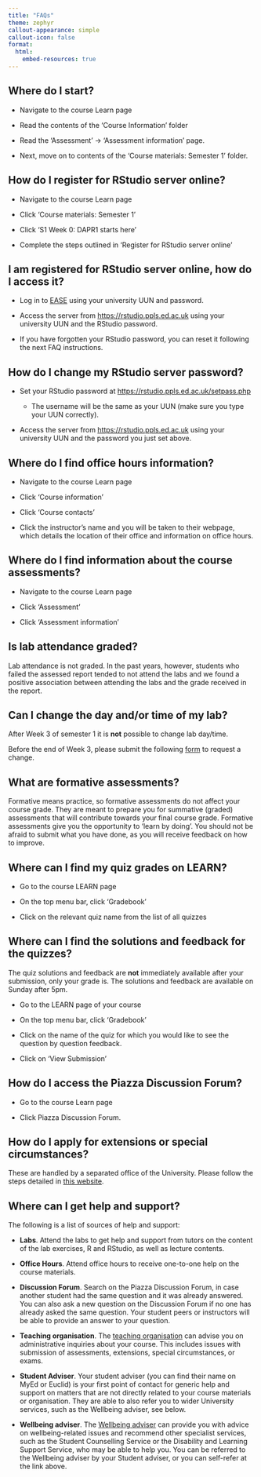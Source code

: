 ```yaml
---
title: "FAQs"
theme: zephyr
callout-appearance: simple
callout-icon: false
format:
  html:
    embed-resources: true
---
```


<!-- ::: {.callout-tip collapse="true"} -->

<!-- ## Title -->

<!-- Text -->

<!-- ::: -->

::: {.callout-tip collapse="true"}
## Where do I start?

-   Navigate to the course Learn page

-   Read the contents of the 'Course Information' folder

-   Read the 'Assessment' -\> 'Assessment information' page.

-   Next, move on to contents of the 'Course materials: Semester 1' folder.
:::

::: {.callout-tip collapse="true"}
## How do I register for RStudio server online?

-   Navigate to the course Learn page

-   Click 'Course materials: Semester 1'

-   Click 'S1 Week 0: DAPR1 starts here'

-   Complete the steps outlined in 'Register for RStudio server online'
:::

::: {.callout-tip collapse="true"}
## I am registered for RStudio server online, how do I access it?

-   Log in to [EASE](https://www.ease.ed.ac.uk/) using your university UUN and password.

-   Access the server from <https://rstudio.ppls.ed.ac.uk> using your university UUN and the RStudio password.

-   If you have forgotten your RStudio password, you can reset it following the next FAQ instructions.
:::

::: {.callout-tip collapse="true"}
## How do I change my RStudio server password?

-   Set your RStudio password at <https://rstudio.ppls.ed.ac.uk/setpass.php>

    -   The username will be the same as your UUN (make sure you type your UUN correctly).

-   Access the server from <https://rstudio.ppls.ed.ac.uk> using your university UUN and the password you just set above.
:::

::: {.callout-tip collapse="true"}
## Where do I find office hours information?

-   Navigate to the course Learn page

-   Click 'Course information'

-   Click 'Course contacts'

-   Click the instructor's name and you will be taken to their webpage, which details the location of their office and information on office hours.
:::

::: {.callout-tip collapse="true"}
## Where do I find information about the course assessments?

-   Navigate to the course Learn page

-   Click 'Assessment'

-   Click 'Assessment information'
:::

::: {.callout-tip collapse="true"}
## Is lab attendance graded?

Lab attendance is not graded. In the past years, however, students who failed the assessed report tended to not attend the labs and we found a positive association between attending the labs and the grade received in the report.
:::

::: {.callout-tip collapse="true"}
## Can I change the day and/or time of my lab?

After Week 3 of semester 1 it is **not** possible to change lab day/time.

Before the end of Week 3, please submit the following [form](https://www.ed.ac.uk/timetabling-examinations/timetabling/personalised-timetables/group-change-request) to request a change.
:::

::: {.callout-tip collapse="true"}
## What are formative assessments?

Formative means practice, so formative assessments do not affect your course grade. They are meant to prepare you for summative (graded) assessments that will contribute towards your final course grade. Formative assessments give you the opportunity to 'learn by doing'. You should not be afraid to submit what you have done, as you will receive feedback on how to improve.
:::

::: {.callout-tip collapse="true"}
## Where can I find my quiz grades on LEARN?

-   Go to the course LEARN page

-   On the top menu bar, click 'Gradebook'

-   Click on the relevant quiz name from the list of all quizzes
:::

::: {.callout-tip collapse="true"}
## Where can I find the solutions and feedback for the quizzes?

The quiz solutions and feedback are **not** immediately available after your submission, only your grade is. The solutions and feedback are available on Sunday after 5pm.

-   Go to the LEARN page of your course

-   On the top menu bar, click 'Gradebook'

-   Click on the name of the quiz for which you would like to see the question by question feedback.

-   Click on 'View Submission'
:::

::: {.callout-tip collapse="true"}
## How do I access the Piazza Discussion Forum?

-   Go to the course Learn page

-   Click Piazza Discussion Forum.
:::

::: {.callout-tip collapse="true"}
## How do I apply for extensions or special circumstances?

These are handled by a separated office of the University. Please follow the steps detailed in [this website](https://www.ed.ac.uk/student-administration/extensions-special-circumstances).
:::

::: {.callout-tip collapse="true"}
## Where can I get help and support?

The following is a list of sources of help and support:

-   **Labs**. Attend the labs to get help and support from tutors on the content of the lab exercises, R and RStudio, as well as lecture contents.

-   **Office Hours**. Attend office hours to receive one-to-one help on the course materials.

-   **Discussion Forum**. Search on the Piazza Discussion Forum, in case another student had the same question and it was already answered. You can also ask a new question on the Discussion Forum if no one has already asked the same question. Your student peers or instructors will be able to provide an answer to your question.

-   **Teaching organisation**. The [teaching organisation](mailto:ppls.psych@ed.ac.uk) can advise you on administrative inquiries about your course. This includes issues with submission of assessments, extensions, special circumstances, or exams.

-   **Student Adviser**. Your student adviser (you can find their name on MyEd or Euclid) is your first point of contact for generic help and support on matters that are not directly related to your course materials or organisation. They are able to also refer you to wider University services, such as the Wellbeing adviser, see below.

-   **Wellbeing adviser**. The [Wellbeing adviser](https://www.ed.ac.uk/student-wellbeing-service) can provide you with advice on wellbeing-related issues and recommend other specialist services, such as the Student Counselling Service or the Disability and Learning Support Service, who may be able to help you. You can be referred to the Wellbeing adviser by your Student adviser, or you can self-refer at the link above.
:::

